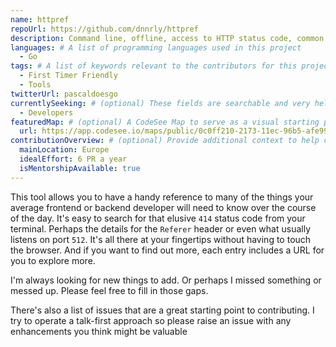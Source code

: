 ```yaml
---
name: httpref
repoUrl: https://github.com/dnnrly/httpref
description: Command line, offline, access to HTTP status code, common header, and port references.
languages: # A list of programming languages used in this project
  - Go
tags: # A list of keywords relevant to the contributors for this project
  - First Timer Friendly
  - Tools
twitterUrl: pascaldoesgo
currentlySeeking: # (optional) These fields are searchable and very helpful for contributors to match well with your project
  - Developers
featuredMap: # (optional) A CodeSee Map to serve as a visual starting point for contributors
  url: https://app.codesee.io/maps/public/0c0ff210-2173-11ec-96b5-afe99c614d3c
contributionOverview: # (optional) Provide additional context to help contributors match well with your project
  mainLocation: Europe
  idealEffort: 6 PR a year
  isMentorshipAvailable: true
---
```


<!-- Divide your content into sections using our handy shortcodes. Each section is optional -->

<Overview>
  
This tool allows you to have a handy reference to many of the things your average frontend or backend developer
  will need to know over the course of the day. It's easy to search for that elusive `414` status code from your
  terminal. Perhaps the details for the `Referer` header or even what usually listens on port `512`. It's all
  there at your fingertips without having to touch the browser. And if you want to find out more, each entry
  includes a URL for you to explore more.

</Overview>

<Contributing>

I'm always looking for new things to add. Or perhaps I missed something or messed up. Please feel free to fill in
  those gaps.

There's also a list of issues that are a great starting point to contributing. I try to operate a talk-first approach so please
  raise an issue with any enhancements you think might be valuable
  
</Contributing>
